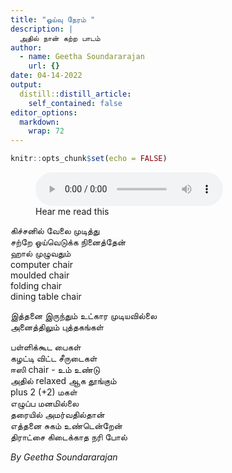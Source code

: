 ```yaml
---
title: "ஓய்வு நேரம் "
description: |
  அதில் நான் கற்ற பாடம் 
author:
  - name: Geetha Soundararajan
    url: {}
date: 04-14-2022
output:
  distill::distill_article:
    self_contained: false
editor_options: 
  markdown: 
    wrap: 72
---
```


```r
knitr::opts_chunk$set(echo = FALSE)
```

![Hear me read this](Mummy-easy-chair.m4a)

கிச்சனில் வேலை முடித்து\
சற்றே ஓய்வெடுக்க நினைத்தேன்\
ஹால் முழுவதும்\
computer chair\
moulded chair\
folding chair\
dining table chair

இத்தனை இருந்தும் உட்கார முடியவில்லை\
அனைத்திலும் புத்தகங்கள்

பள்ளிக்கூட பைகள்\
கழட்டி விட்ட சீருடைகள்\
ஈஸி chair - உம் உண்டு\
அதில் relaxed ஆக தூங்கும்\
plus 2 (+2) மகள்\
எழுப்ப மனமில்லை\
தரையில் அமர்வதில்தான்\
எத்தனை சுகம் உண்டென்றேன்\
திராட்சை கிடைக்காத நரி போல்

*By Geetha Soundararajan*
